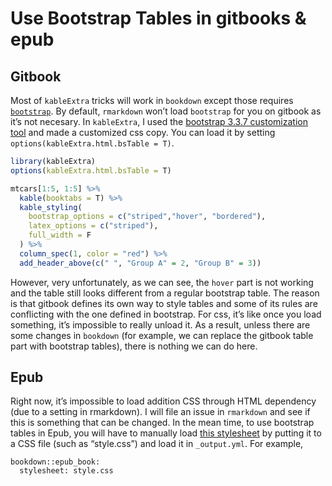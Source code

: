 # Use Bootstrap Tables in gitbooks & epub

## Gitbook
Most of `kableExtra` tricks will work in `bookdown` except those requires [`bootstrap`](http://getbootstrap.com/). By default, `rmarkdown` won't load `bootstrap` for you on gitbook as it's not necesary. In `kableExtra`, I used the [bootstrap 3.3.7 customization tool](https://getbootstrap.com/docs/3.3/customize/) and made a customized css copy. You can load it by setting `options(kableExtra.html.bsTable = T)`. 

```r
library(kableExtra)
options(kableExtra.html.bsTable = T)

mtcars[1:5, 1:5] %>%
  kable(booktabs = T) %>% 
  kable_styling(
    bootstrap_options = c("striped","hover", "bordered"),
    latex_options = c("striped"),
    full_width = F
  ) %>%
  column_spec(1, color = "red") %>%
  add_header_above(c(" ", "Group A" = 2, "Group B" = 3))
```

However, very unfortunately, as we can see, the `hover` part is not working and the table still looks different from a regular bootstrap table. The reason is that gitbook defines its own way to style tables and some of its rules are conflicting with the one defined in bootstrap. For css, it's like once you load something, it's impossible to really unload it. As a result, unless there are some changes in `bookdown` (for example, we can replace the gitbook table part with bootstrap tables), there is nothing we can do here. 

## Epub
Right now, it's impossible to load addition CSS through HTML dependency (due to a setting in rmarkdown). I will file an issue in `rmarkdown` and see if this is something that can be changed. In the mean time, to use bootstrap tables in Epub, you will have to manually load [this stylesheet](https://github.com/haozhu233/kableExtra/blob/master/inst/bootstrapTable-3.3.7/bootstrapTable.min.css) by putting it to a CSS file (such as "style.css") and load it in `_output.yml`. For example,

```
bookdown::epub_book: 
  stylesheet: style.css
```